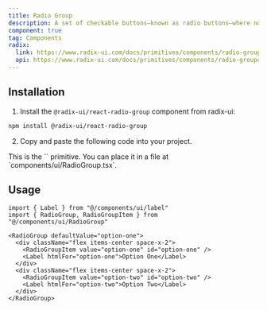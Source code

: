 ```yaml
---
title: Radio Group
description: A set of checkable buttons—known as radio buttons—where no more than one of the buttons can be checked at a time.
component: true
tag: Components
radix:
  link: https://www.radix-ui.com/docs/primitives/components/radio-group
  api: https://www.radix-ui.com/docs/primitives/components/radio-group#api-reference
---
```


<ComponentExample src="src/components/examples/RadioGroupDemo.tsx">
  <RadioGroupDemo />
</ComponentExample>

## Installation

1. Install the `@radix-ui/react-radio-group` component from radix-ui:

```bash
npm install @radix-ui/react-radio-group
```

2. Copy and paste the following code into your project.

<ComponentSource src="src/components/ui/RadioGroup.tsx" />

<Alert variant="outline">
  This is the `<RadioGroup />` primitive. You can place it in a file at
  `components/ui/RadioGroup.tsx`.
</Alert>

## Usage

```tsx
import { Label } from "@/components/ui/label"
import { RadioGroup, RadioGroupItem } from "@/components/ui/RadioGroup"
```

```tsx
<RadioGroup defaultValue="option-one">
  <div className="flex items-center space-x-2">
    <RadioGroupItem value="option-one" id="option-one" />
    <Label htmlFor="option-one">Option One</Label>
  </div>
  <div className="flex items-center space-x-2">
    <RadioGroupItem value="option-two" id="option-two" />
    <Label htmlFor="option-two">Option Two</Label>
  </div>
</RadioGroup>
```
